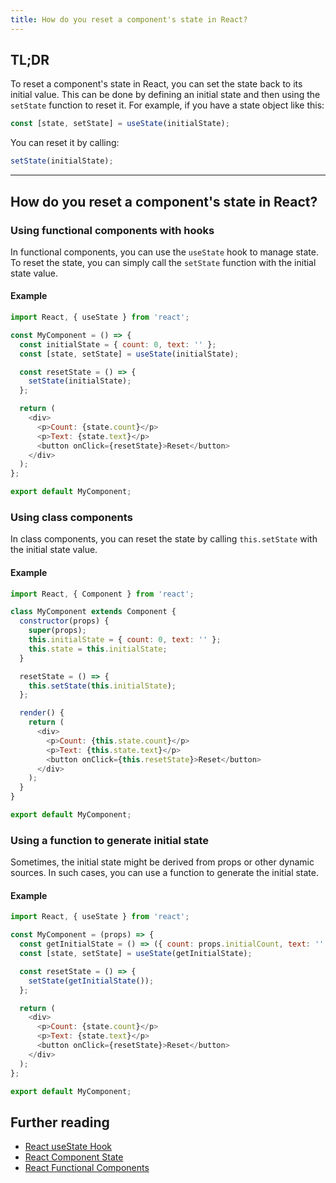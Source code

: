 ```yaml
---
title: How do you reset a component's state in React?
---
```


## TL;DR

To reset a component's state in React, you can set the state back to its initial value. This can be done by defining an initial state and then using the `setState` function to reset it. For example, if you have a state object like this:

```javascript
const [state, setState] = useState(initialState);
```

You can reset it by calling:

```javascript
setState(initialState);
```

---

## How do you reset a component's state in React?

### Using functional components with hooks

In functional components, you can use the `useState` hook to manage state. To reset the state, you can simply call the `setState` function with the initial state value.

#### Example

```javascript
import React, { useState } from 'react';

const MyComponent = () => {
  const initialState = { count: 0, text: '' };
  const [state, setState] = useState(initialState);

  const resetState = () => {
    setState(initialState);
  };

  return (
    <div>
      <p>Count: {state.count}</p>
      <p>Text: {state.text}</p>
      <button onClick={resetState}>Reset</button>
    </div>
  );
};

export default MyComponent;
```

### Using class components

In class components, you can reset the state by calling `this.setState` with the initial state value.

#### Example

```javascript
import React, { Component } from 'react';

class MyComponent extends Component {
  constructor(props) {
    super(props);
    this.initialState = { count: 0, text: '' };
    this.state = this.initialState;
  }

  resetState = () => {
    this.setState(this.initialState);
  };

  render() {
    return (
      <div>
        <p>Count: {this.state.count}</p>
        <p>Text: {this.state.text}</p>
        <button onClick={this.resetState}>Reset</button>
      </div>
    );
  }
}

export default MyComponent;
```

### Using a function to generate initial state

Sometimes, the initial state might be derived from props or other dynamic sources. In such cases, you can use a function to generate the initial state.

#### Example

```javascript
import React, { useState } from 'react';

const MyComponent = (props) => {
  const getInitialState = () => ({ count: props.initialCount, text: '' });
  const [state, setState] = useState(getInitialState);

  const resetState = () => {
    setState(getInitialState());
  };

  return (
    <div>
      <p>Count: {state.count}</p>
      <p>Text: {state.text}</p>
      <button onClick={resetState}>Reset</button>
    </div>
  );
};

export default MyComponent;
```

## Further reading

- [React useState Hook](https://reactjs.org/docs/hooks-state.html)
- [React Component State](https://reactjs.org/docs/state-and-lifecycle.html)
- [React Functional Components](https://reactjs.org/docs/components-and-props.html#function-and-class-components)

